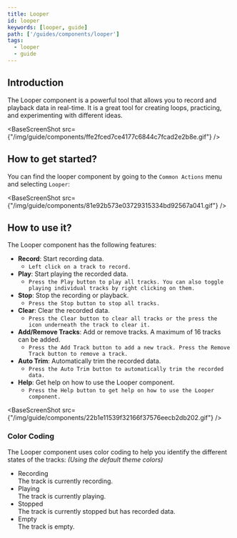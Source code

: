 ```yaml
---
title: Looper
id: looper
keywords: [looper, guide]
path: ['/guides/components/looper']
tags:
  - looper
  - guide
---
```



## Introduction

The Looper component is a powerful tool that allows you to record and playback data in real-time.
It is a great tool for creating loops, practicing, and experimenting with different ideas.

<BaseScreenShot src={"/img/guide/components/ffe2fced7ce4177c6844c7fcad2e2b8e.gif"} />

## How to get started?

You can find the looper component by going to the `Common Actions` menu and selecting `Looper`:

<BaseScreenShot src={"/img/guide/components/81e92b573e03729315334bd92567a041.gif"} />

## How to use it?

The Looper component has the following features:
- **Record**: Start recording data.
  - `Left click on a track to record.`
- **Play**: Start playing the recorded data.
  - `Press the Play button to play all tracks. You can also toggle playing individual tracks by right clicking on them.`
- **Stop**: Stop the recording or playback.
  - `Press the Stop button to stop all tracks.`
- **Clear**: Clear the recorded data.
  - `Press the Clear button to clear all tracks or the press the icon underneath the track to clear it.`
- **Add/Remove Tracks**: Add or remove tracks. A maximum of 16 tracks can be added.
  - `Press the Add Track button to add a new track. Press the Remove Track button to remove a track.`
- **Auto Trim**: Automatically trim the recorded data.
  - `Press the Auto Trim button to automatically trim the recorded data.`
- **Help**: Get help on how to use the Looper component.
  - `Press the Help button to get help on how to use the Looper component.`

<BaseScreenShot src={"/img/guide/components/22b1e11539f32166f37576eecb2db202.gif"} />

### Color Coding

The Looper component uses color coding to help you identify the different states of the tracks:
_(Using the default theme colors)_

- <div style={{color:"#ef9e08", fontWeight: "bold"}}>Recording</div> The track is currently recording.
- <div style={{color:"#54fad9", fontWeight: "bold"}}>Playing</div> The track is currently playing.
- <div style={{color:"#ecedee", fontWeight: "bold"}}>Stopped</div> The track is currently stopped but has recorded data.
- <div style={{color:"#787f85", fontWeight: "bold"}}>Empty</div> The track is empty.